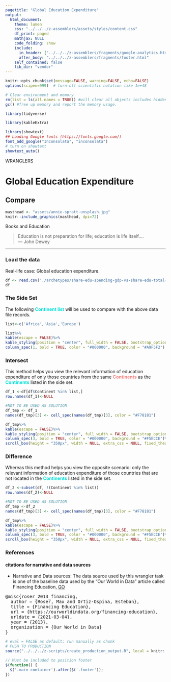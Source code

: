 ```yaml
---
pagetitle: "Global Education Expenditure"
output: 
  html_document:
    theme: lumen
    css: "../../../z-assemblers/assets/styles/content.css"
    df_print: paged
    mathjax: NULL
    code_folding: show
    include:
      in_header: ["../../../z-assemblers/fragments/google-analytics.html", "../../../z-assemblers/fragments/header.html"]
      after_body: "../../../z-assemblers/fragments/footer.html"
    self_contained: false
    lib_dir: "vendor"
---
```


```r

knitr::opts_chunk$set(message=FALSE, warning=FALSE, echo=FALSE)
options(scipen=999)  # turn-off scientific notation like 1e+48

# Clear environment and memory
rm(list = ls(all.names = TRUE)) #will clear all objects includes hidden objects.
gc() #free up memory and report the memory usage.

library(tidyverse)

library(kableExtra)

library(showtext)
## Loading Google fonts (https://fonts.google.com/)
font_add_google("Inconsolata", "inconsolata")
# turn on showtext
showtext_auto()

```

<div class="activity">
WRANGLERS  
</div>

# Global Education Expenditure
## Compare

```r

masthead <- "assets/annie-spratt-unsplash.jpg"
knitr::include_graphics(masthead, dpi=72)

```

<div class="figure-text">Books and Education</div>


> Education is not preparation for life; education is life itself....\
--- John Dewey\


***

### Load the data

Real-life case: Global education expenditure.

```r

df <- read.csv('./archetypes/share-edu-spending-gdp-vs-share-edu-total-spending.csv', header = TRUE, stringsAsFactors = FALSE)
df

```

### The Side Set 

The following <span style="color: #01DFD7"> __Continent list__</span>  will be used to compare with the above data file records.


```r

list<-c('Africa','Asia','Europe')

list%>%
kable(escape = FALSE)%>%
kable_styling(position = "center", full_width = FALSE, bootstrap_options = c("striped", "hover"))%>%
column_spec(1, bold = TRUE, color = "#000000", background = "#A9F5F2")

```


### Intersect

This method helps you view the relevant information of education expenditure of only those countries from the same <span style="color: #F78181;font-weight:bold">Continents</span> as the <span style="color: #01DFD7;font-weight:bold">Continents</span> listed in the side set.


```r

df_1 <-df[df$Continent %in% list,]
row.names(df_1)<-NULL

```

<!-- FOR DISPLAY ONLY -->

```r
#NOT TO BE USED AS SOLUTION
df_tmp <- df_1
names(df_tmp)[3] <- cell_spec(names(df_tmp)[3], color = "#F78181")

df_tmp%>%
kable(escape = FALSE)%>%
kable_styling(position = "center", full_width = FALSE, bootstrap_options = "striped")%>%
column_spec(3, bold = TRUE, color = "#000000", background = "#F5ECCE")%>%
scroll_box(height = "350px", width = NULL, extra_css = NULL, fixed_thead = TRUE)

```


### Difference

Whereas this method helps you view the opposite scenario: only the relevant information of education expenditure of those countries that are not located in the <span style="color: #01DFD7;font-weight:bold">Continents</span> listed in the side set.


```r
df_2 <-subset(df, !(Continent %in% list))
row.names(df_2)<-NULL

```

<!-- FOR DISPLAY ONLY -->

```r
#NOT TO BE USED AS SOLUTION
df_tmp <-df_2
names(df_tmp)[3] <- cell_spec(names(df_tmp)[3], color = "#F78181")

df_tmp%>%
kable(escape = FALSE)%>%
kable_styling(position = "center", full_width = FALSE, bootstrap_options = "striped")%>%
column_spec(3, bold = TRUE, color = "#000000", background = "#F5ECCE")%>%
scroll_box(height = "350px", width = NULL, extra_css = NULL, fixed_thead = TRUE)
```


### References
#### citations for narrative and data sources 

* Narrative and Data sources: The data source used by this wrangler task is one of the baseline data used by the "Our World in Data" article called Financing Education, [GO](https://ourworldindata.org/financing-education){target="_blank"} 

<!-- or -->

<pre>
@misc{roser_2013_financing,
  author = {Roser, Max and Ortiz-Ospina, Esteban},
  title = {Financing Education},
  url = {https://ourworldindata.org/financing-education},
  urldate = {2021-03-04},
  year = {2013},
  organization = {Our World in Data}
}
</pre>


```r

# eval = FALSE as default; run manually as chunk
# PUSH TO PRODUCTION
source("../../../z-scripts/create_production_output.R", local = knitr::knit_global())

```



```js

// Must be included to position footer
$(function() {
  $('.main-container').after($('.footer'));
})

```

